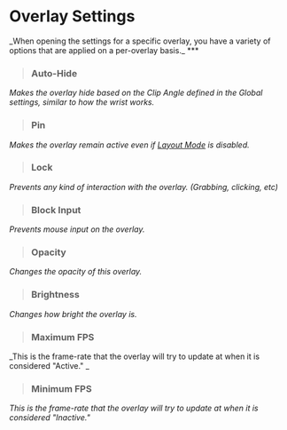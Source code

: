 
# Overlay Settings
<Callout>
_When opening the settings for a specific overlay, you have a variety of options that are applied on a per-overlay basis._
</Callout>
***

>### Auto-Hide
_Makes the overlay hide based on the Clip Angle defined in the Global settings, similar to how the wrist works._

>### Pin
_Makes the overlay remain active even if [Layout Mode](gettingstarted#layout-mode) is disabled._

>### Lock
_Prevents any kind of interaction with the overlay. (Grabbing, clicking, etc)_

>### Block Input
_Prevents mouse input on the overlay._

>### Opacity
_Changes the opacity of this overlay._

>### Brightness
_Changes how bright the overlay is._

>### Maximum FPS
_This is the frame-rate that the overlay will try to update at when it is considered "Active." _

>### Minimum FPS
_This is the frame-rate that the overlay will try to update at when it is considered "Inactive."_